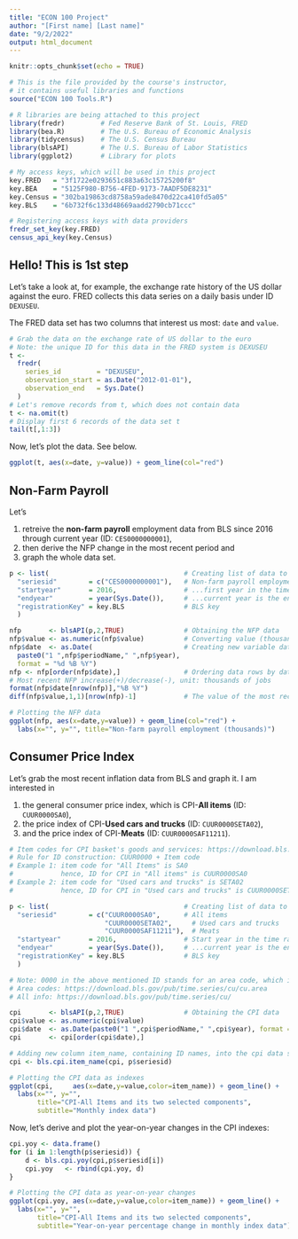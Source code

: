 ```yaml
---
title: "ECON 100 Project"
author: "[First name] [Last name]"
date: "9/2/2022"
output: html_document
---
```


```r

knitr::opts_chunk$set(echo = TRUE)

# This is the file provided by the course's instructor, 
# it contains useful libraries and functions
source("ECON 100 Tools.R")

# R libraries are being attached to this project
library(fredr)         # Fed Reserve Bank of St. Louis, FRED
library(bea.R)         # The U.S. Bureau of Economic Analysis
library(tidycensus)    # The U.S. Census Bureau 
library(blsAPI)        # The U.S. Bureau of Labor Statistics
library(ggplot2)       # Library for plots

# My access keys, which will be used in this project
key.FRED   = "3f1722e0293651c883a63c15725200f8"
key.BEA    = "5125F980-B756-4FED-9173-7AADF5DE8231"
key.Census = "302ba19863cd8758a59ade8470d22ca410fd5a05"
key.BLS    = "6b732f6c133d48669aadd2790cb71ccc"

# Registering access keys with data providers
fredr_set_key(key.FRED)
census_api_key(key.Census)

```

## Hello! This is 1st step

Let's take a look at, for example, the exchange rate history of the US dollar against the euro. FRED collects this data series on a daily basis under ID ```DEXUSEU```. 

The FRED data set has two columns that interest us most: ```date``` and ```value```. 

``` r
# Grab the data on the exchange rate of US dollar to the euro
# Note: the unique ID for this data in the FRED system is DEXUSEU
t <- 
  fredr(
    series_id         = "DEXUSEU",
    observation_start = as.Date("2012-01-01"),
    observation_end   = Sys.Date()
  )
# Let's remove records from t, which does not contain data
t <- na.omit(t)
# Display first 6 records of the data set t
tail(t[,1:3])
```

Now, let's plot the data. See below. 

```r
ggplot(t, aes(x=date, y=value)) + geom_line(col="red")
```

## Non-Farm Payroll

Let's 

  (1) retreive the **non-farm payroll** employment data from BLS since 2016 through current year (ID: ```CES0000000001```), 
  (2) then derive the NFP change in the most recent period and 
  (3) graph the whole data set.

```r

p <- list(                                  # Creating list of data to be retrieved from BLS...
  "seriesid"        = c("CES0000000001"),   # Non-farm payroll employment
  "startyear"       = 2016,                 # ...first year in the time range,
  "endyear"         = year(Sys.Date()),     # ...current year is the end year of the time range 
  "registrationKey" = key.BLS               # BLS key
  )

nfp       <- blsAPI(p,2,TRUE)               # Obtaining the NFP data 
nfp$value <- as.numeric(nfp$value)          # Converting value (thousands of jobs) into numeric
nfp$date  <- as.Date(                       # Creating new variable date to be used in graph 
  paste0("1 ",nfp$periodName," ",nfp$year), 
  format = "%d %B %Y")
nfp <- nfp[order(nfp$date),]                # Ordering data rows by date column
# Most recent NFP increase(+)/decrease(-), unit: thousands of jobs
format(nfp$date[nrow(nfp)],"%B %Y")
diff(nfp$value,1,1)[nrow(nfp)-1]            # The value of the most recent NFP observation

# Plotting the NFP data
ggplot(nfp, aes(x=date,y=value)) + geom_line(col="red") + 
  labs(x="", y="", title="Non-farm payroll employment (thousands)")

```

## Consumer Price Index

Let's grab the most recent inflation data from BLS and graph it. I am interested in 
  
  (1) the general consumer price index, which is CPI-**All items** (ID: ```CUUR0000SA0```),  
  (2) the price index of CPI-**Used cars and trucks** (ID: ```CUUR0000SETA02```),
  (3) and the price index of CPI-**Meats** (ID: ```CUUR0000SAF11211```). 

``` r

# Item codes for CPI basket's goods and services: https://download.bls.gov/pub/time.series/cu/cu.item
# Rule for ID construction: CUUR0000 + Item code
# Example 1: item code for "All Items" is SA0
#            hence, ID for CPI in "All items" is CUUR0000SA0
# Example 2: item code for "Used cars and trucks" is SETA02
#            hence, ID for CPI in "Used cars and trucks" is CUUR0000SETA02

p <- list(                                  # Creating list of data to be retrieved from BLS...
  "seriesid"        = c("CUUR0000SA0",      # All items
                        "CUUR0000SETA02",     # Used cars and trucks
                        "CUUR0000SAF11211"),  # Meats
  "startyear"       = 2016,                 # Start year in the time range,
  "endyear"         = year(Sys.Date()),     # ...current year is the end year of the time range 
  "registrationKey" = key.BLS               # BLS key
  )              

# Note: 0000 in the above mentioned ID stands for an area code, which is the U.S. city average
# Area codes: https://download.bls.gov/pub/time.series/cu/cu.area 
# All info: https://download.bls.gov/pub/time.series/cu/

cpi       <- blsAPI(p,2,TRUE)               # Obtaining the CPI data
cpi$value <- as.numeric(cpi$value)
cpi$date  <- as.Date(paste0("1 ",cpi$periodName," ",cpi$year), format = "%d %B %Y")
cpi       <- cpi[order(cpi$date),]

# Adding new column item_name, containing ID names, into the cpi data set
cpi <- bls.cpi.item_name(cpi, p$seriesid)

# Plotting the CPI data as indexes
ggplot(cpi,     aes(x=date,y=value,color=item_name)) + geom_line() + 
  labs(x="", y="", 
       title="CPI-All Items and its two selected components",
       subtitle="Monthly index data")

```

Now, let's derive and plot the year-on-year changes in the CPI indexes:

```r

cpi.yoy <- data.frame()
for (i in 1:length(p$seriesid)) {
    d <- bls.cpi.yoy(cpi,p$seriesid[i])
    cpi.yoy   <- rbind(cpi.yoy, d)
}

# Plotting the CPI data as year-on-year changes
ggplot(cpi.yoy, aes(x=date,y=value,color=item_name)) + geom_line() + 
  labs(x="", y="", 
       title="CPI-All Items and its two selected components",
       subtitle="Year-on-year percentage change in monthly index data")

```
